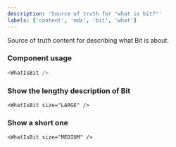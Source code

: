 ```yaml
---
description: 'Source of truth for "what is bit?"'
labels: ['content', 'mdx', 'bit', 'what']
---
```



Source of truth content for describing what Bit is about. 

### Component usage
```js
<WhatIsBit />
```

### Show the lengthy description of Bit

```tsx live
<WhatIsBit size="LARGE" />
```

### Show a short one

```tsx live
<WhatIsBit size="MEDIUM" />
```